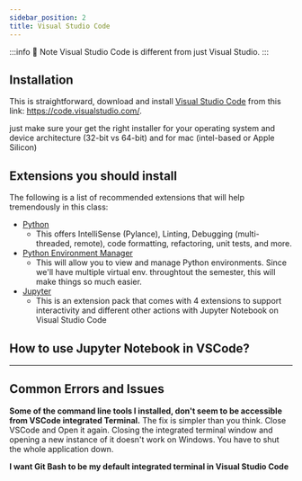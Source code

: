 ```yaml
---
sidebar_position: 2
title: Visual Studio Code
---
```


:::info 🦉 Note 
Visual Studio Code is different from just Visual Studio. 
:::


## Installation
This is straightforward, download and install [Visual Studio Code](https://code.visualstudio.com/) from this link: https://code.visualstudio.com/. 

just make sure your get the right installer for your operating system and device architecture (32-bit vs 64-bit) and for mac (intel-based or Apple Silicon)

## Extensions you should install
The following is a list of recommended extensions that will help tremendously in this class:

- [Python](https://marketplace.visualstudio.com/items?itemName=ms-python.python)
  - This offers IntelliSense (Pylance), Linting, Debugging (multi-threaded, remote), code formatting, refactoring, unit tests, and more.
- [Python Environment Manager](https://marketplace.visualstudio.com/items?itemName=donjayamanne.python-environment-manager)
  - This will allow you to view and manage Python environments. Since we'll have multiple virtual env. throughtout the semester, this will make things so much easier.
- [Jupyter](https://marketplace.visualstudio.com/items?itemName=ms-toolsai.jupyter)
  - This is an extension pack that comes with 4 extensions to support interactivity and different other actions with Jupyter Notebook on Visual Studio Code

## How to use Jupyter Notebook in VSCode?

<hr />

## Common Errors and Issues
**Some of the command line tools I installed, don't seem to be accessible from VSCode integrated Terminal.**
The fix is simpler than you think. Close VSCode and Open it again.
Closing the integrated terminal window and opening a new instance of it doesn't work on Windows. You have to shut the whole application down.

**I want Git Bash to be my default integrated terminal in Visual Studio Code**

